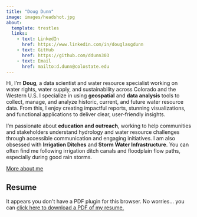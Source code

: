 ```yaml
---
title: "Doug Dunn"
image: images/headshot.jpg
about: 
  template: trestles
  links: 
    - text: LinkedIn
      href: https://www.linkedin.com/in/douglasgdunn
    - text: GitHub
      href: https://github.com/ddunn303
    - text: Email
      href: mailto:d.dunn@colostate.edu
---
```


Hi, I'm **Doug**, a data scientist and water resource specialist working on water rights, water supply, and sustainability across Colorado and the Western U.S. I specialize in using **geospatial** and **data analysis** tools to collect, manage, and analyze historic, current, and future water resource data. From this, I enjoy creating impactful reports, stunning visualizations, and functional applications to deliver clear, user-friendly insights.

I’m passionate about **education and outreach**, working to help communities and stakeholders understand hydrology and water resource challenges through accessible communication and engaging initiatives. I am also obsessed with **Irrigation Ditches** and **Storm Water Infrastructure**. You can often find me following irrigation ditch canals and floodplain flow paths, especially during good rain storms.

[More about me](about.qmd)

## Resume

```{=html}
<object data="data/resume.pdf" type="application/pdf" width="100%" height="100%" style="min-height:100vh;"> 
<p>It appears you don't have a PDF plugin for this browser.
No worries... you can <a href="data/resume.pdf">click here to download a PDF of my resume.</a></p> 
</object>
```
